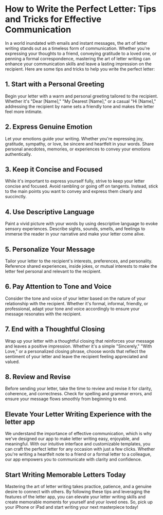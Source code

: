 
# How to Write the Perfect Letter: Tips and Tricks for Effective Communication

<MdxImage src="/blog/write-perfect-letter.jpg" alt="How to Write the Perfect Letter: Tips and Tricks for Effective Communication" width={800} height={700} />

In a world inundated with emails and instant messages, the art of letter writing stands out as a timeless form of communication. Whether you're expressing your thoughts to a friend, conveying gratitude to a loved one, or penning a formal correspondence, mastering the art of letter writing can enhance your communication skills and leave a lasting impression on the recipient. Here are some tips and tricks to help you write the perfect letter:

## 1. Start with a Personal Greeting

Begin your letter with a warm and personal greeting tailored to the recipient. Whether it's "Dear [Name]," "My Dearest [Name]," or a casual "Hi [Name]," addressing the recipient by name sets a friendly tone and makes the letter feel more intimate.

## 2. Express Genuine Emotion

Let your emotions guide your writing. Whether you're expressing joy, gratitude, sympathy, or love, be sincere and heartfelt in your words. Share personal anecdotes, memories, or experiences to convey your emotions authentically.

## 3. Keep it Concise and Focused

While it's important to express yourself fully, strive to keep your letter concise and focused. Avoid rambling or going off on tangents. Instead, stick to the main points you want to convey and express them clearly and succinctly.

## 4. Use Descriptive Language

Paint a vivid picture with your words by using descriptive language to evoke sensory experiences. Describe sights, sounds, smells, and feelings to immerse the reader in your narrative and make your letter come alive.

## 5. Personalize Your Message

Tailor your letter to the recipient's interests, preferences, and personality. Reference shared experiences, inside jokes, or mutual interests to make the letter feel personal and relevant to the recipient.

## 6. Pay Attention to Tone and Voice

Consider the tone and voice of your letter based on the nature of your relationship with the recipient. Whether it's formal, informal, friendly, or professional, adapt your tone and voice accordingly to ensure your message resonates with the recipient.

## 7. End with a Thoughtful Closing

Wrap up your letter with a thoughtful closing that reinforces your message and leaves a positive impression. Whether it's a simple "Sincerely," "With Love," or a personalized closing phrase, choose words that reflect the sentiment of your letter and leave the recipient feeling appreciated and valued.

## 8. Review and Revise

Before sending your letter, take the time to review and revise it for clarity, coherence, and correctness. Check for spelling and grammar errors, and ensure your message flows smoothly from beginning to end.

## Elevate Your Letter Writing Experience with the letter app

We understand the importance of effective communication, which is why we've designed our app to make letter writing easy, enjoyable, and meaningful. With our intuitive interface and customizable templates, you can craft the perfect letter for any occasion with just a few clicks. Whether you're writing a heartfelt note to a friend or a formal letter to a colleague, our app empowers you to communicate with clarity and confidence.

## Start Writing Memorable Letters Today

Mastering the art of letter writing takes practice, patience, and a genuine desire to connect with others. By following these tips and leveraging the features of the letter app, you can elevate your letter writing skills and create memorable moments for yourself and your loved ones. So, pick up your iPhone or iPad and start writing your next masterpiece today!